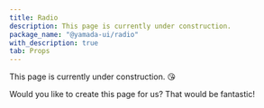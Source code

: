 ```yaml
---
title: Radio
description: This page is currently under construction.
package_name: "@yamada-ui/radio"
with_description: true
tab: Props
---
```


This page is currently under construction. 😘

Would you like to create this page for us? That would be fantastic!
